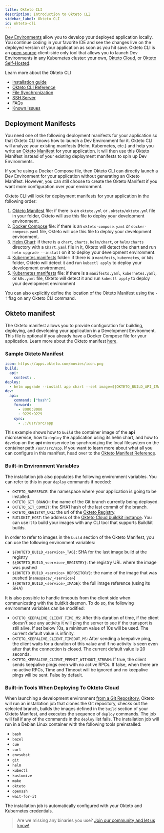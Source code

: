```yaml
---
title: Okteto CLI
description: Introduction to Okteto CLI
sidebar_label: Okteto CLI
id: okteto-cli
---
```


[Dev Environments](/docs/reference/development-environments/) allow you to develop your deployed application locally. You continue coding in your favorite IDE and see the changes live on the deployed version of your application as soon as you hit save. Okteto CLI is an [open source](https://github.com/okteto/okteto) client-side only tool that allows you to launch Dev Environments in any Kubernetes cluster: your own, [Okteto Cloud](/docs/cloud), or [Okteto Self-Hosted](/docs/enterprise).

Learn more about the Okteto CLI

- [Installation guide](/docs/getting-started/#installing-okteto-cli)
- [Okteto CLI Reference](/docs/reference/cli)
- [File Synchronization](/docs/reference/file-synchronization)
- [SSH Server](/docs/reference/ssh-server)
- [FAQs](/docs/reference/faqs)
- [Known Issues](/docs/reference/known-issues)


## Deployment Manifests

You need one of the following deployment manifests for your application so that Okteto CLI knows how to launch a Dev Environment for it. Okteto CLI will analyze your existing manifests (Helm, Kubernetes, etc.) and help you write an [Okteto Manifest](#okteto-manifest) for your application. It will then use this Okteto Manifest instead of your existing deployment manifests to spin up Dev Environments. 

If you're using a Docker Compose file, then Okteto CLI can directly launch a Dev Environment for your application without generating an Okteto Manifest. However, you can still choose to create the Okteto Manifest if you want more configuration over your environment. 

Okteto CLI will look for deployment manifests for your application in the following order:

1. [Okteto Manifest](/docs/reference/manifest/) file: if there is an `okteto.yml` or `.okteto/okteto.yml` file in your folder, Okteto will use this file to deploy your development environment.
1. [Docker Compose](/docs/reference/compose/) file: if there is an `okteto-compose.yaml` or `docker-compose.yaml` file, Okteto will use this file to deploy your development environment.
1. [Helm Chart](https://helm.sh/docs/topics/charts/): if there is a `chart`, `charts`, `helm/chart`, or `helm/charts` directory with a `Chart.yaml` file in it, Okteto will detect the chart and run `helm upgrade --install` on it to deploy your development environment.
1. [Kubernetes manifests](https://kubernetes.io/docs/concepts/cluster-administration/manage-deployment/) folder: if there is a `manifests`, `kubernetes`, or `k8s` folder, Okteto will detect it and run `kubectl apply` to deploy your development environment.
1. [Kubernetes manifests](https://kubernetes.io/docs/concepts/cluster-administration/manage-deployment/) file: if there is a `manifests.yaml`, `kubernetes.yaml`, or `k8s.yaml` file, Okteto will detect it and run `kubectl apply` to deploy your development environment

You can also explicitly define the location of the Okteto Manifest using the `-f` flag on any Okteto CLI command.


## Okteto manifest

The Okteto manifest allows you to provide configuration for building, deploying, and developing your application in a Development Environment. This file is optional if you already have a Docker Compose file for your application. Learn more about the Okteto manifest [here](/docs/reference/manifest).

### Sample Okteto Manifest

```yaml
icon: https://apps.okteto.com/movies/icon.png
build:
  api:
    context: .
deploy:
  - helm upgrade --install app chart --set image=${OKTETO_BUILD_API_IMAGE}
dev:
  api:
    command: ["bash"]
    forward:
      - 8080:8080
      - 9229:9229
    sync:
      - .:/usr/src/app
```

This example shows how to `build` the container image of the **api** microservice, how to `deploy` the application using its helm chart,
and how to `dev`elop on the **api** microservice by synchronizing the local filesystem on the container path `/usr/src/app`.
If you want to learn more about what all you can configure in this manifest, head over to the [Okteto Manifest Reference](/docs/reference/manifest).

### Built-in Environment Variables

The installation job also populates the following environment variables. You can refer to this in your `deploy` commands if needed:
- `OKTETO_NAMESPACE`: the namespace where your application is going to be installed.
- `OKTETO_GIT_BRANCH`: the name of the Git branch currently being deployed.
- `OKTETO_GIT_COMMIT`: the SHA1 hash of the last commit of the branch.
- `OKTETO_REGISTRY_URL`: the url of the [Okteto Registry](/docs/cloud/registry/).
- `BUILDKIT_HOST`: the address of the [Okteto Cloud buildkit instance](/docs/cloud/build/). You can use it to build your images with any CLI tool that supports Buildkit builds.

In order to refer to images in the `build` section of the Okteto Manifest, you can use the following environment variables:
- `${OKTETO_BUILD_<service>_TAG}`: SHA for the last image build at the registry
- `${OKTETO_BUILD_<service>_REGISTRY}`: the registry URL where the image was pushed
- `${OKTETO_BUILD_<service>_REPOSITORY}`: the name of the image that was pushed (`namespace/_<service>`)
- `${OKTETO_BUILD_<service>_IMAGE}`: the full image reference (using its SHA)

It is also possible to handle timeouts from the client side when communicating with the buldkit daemon. To do so, the following environment variables can be modified:

- `OKTETO_KEEPALIVE_CLIENT_TIME_MS`: After this duration of time, if the client doesn't see any activity it will ping the server to see if the transport is still alive. If set below 10s, a minimum value of 10s will be used. The current default value is infinity.
- `OKTETO_KEEPALIVE_CLIENT_TIMEOUT_MS`: After sending a keepalive ping, the client waits for a duration of this value and if no activity is seen even after that the connection is closed. The current default value is 20 seconds.
- `OKTETO_KEEPALIVE_CLIENT_PERMIT_WITHOUT_STREAM`: If true, the client sends keepalive pings even with no active RPCs. If false, when there are no active RPCs, Time and Timeout will be ignored and no keepalive pings will be sent. False by default.


### Built-in Tools When Deploying To Okteto Cloud

When launching a development environment [from a Git Repository](/docs/cloud/deploy-from-git/), Okteto will run an installation job that clones the Git repository, checks out the selected branch, builds the images defined in the `build` section of your Okteto Manifest, and executes the sequence of `deploy` commands. The job will fail if any of the commands in the `deploy` list fails.
The installation job will run in a Debian Linux container with the following tools preinstalled:

- `bash`
- `bazel`
- `cue`
- `curl`
- `envsubst`
- `git`
- `helm`
- `kubectl`
- `kustomize`
- `make`
- `okteto`
- `openssh`
- `wait-for-it`

The installation job is automatically configured with your Okteto and Kubernetes credentials.

> Are we missing any binaries you use? [Join our community and let us know!](https://community.okteto.com/c/feature-requests).
